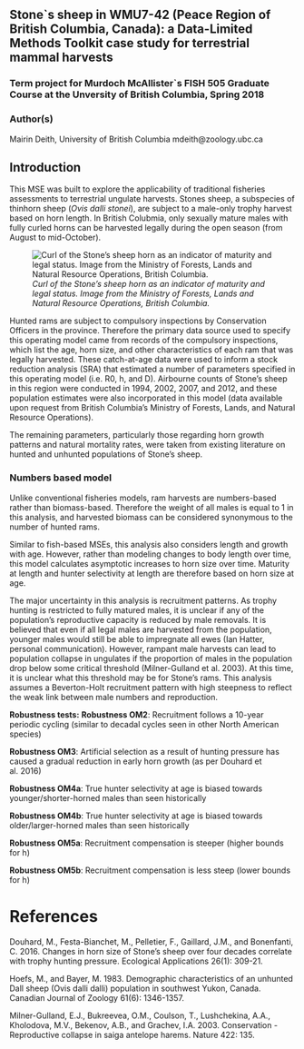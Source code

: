 
## Stone`s sheep in WMU7-42 (Peace Region of British Columbia, Canada): a Data-Limited Methods Toolkit case study for terrestrial mammal harvests

### Term project for Murdoch McAllister`s FISH 505 Graduate Course at the Unversity of British Columbia, Spring 2018

### Author(s)
Mairin Deith, University of British Columbia
mdeith@zoology.ubc.ca

## Introduction
This MSE was built to explore the applicability of traditional fisheries assessments to terrestrial ungulate harvests. Stones sheep, a subspecies of thinhorn sheep (*Ovis dalli stonei*), are subject to a male-only trophy harvest based on horn length. In British Colubmia, only sexually mature males with fully curled horns can be harvested legally during the open season (from August to mid-October).

![*Curl of the Stone's sheep horn as an indicator of maturity and legal status. Image from the Ministry of Forests, Lands and Natural Resource Operations, British Columbia.*](FullCurlSpecification.png)

Hunted rams are subject to compulsory inspections by Conservation Officers in the province. Therefore the primary data source used to specify this operating model came from records of the compulsory inspections, which list the age, horn size, and other characteristics of each ram that was legally harvested. These catch-at-age data were used to inform a stock reduction analysis (SRA) that estimated a number of parameters specified in this operating model (i.e. R0, h, and D). Airbourne counts of Stone's sheep in this region were conducted in 1994, 2002, 2007, and 2012, and these population estimates were also incorporated in this model (data available upon request from British Columbia's Ministry of Forests, Lands, and Natural Resource Operations).

The remaining parameters, particularly those regarding horn growth patterns and natural mortality rates, were taken from existing literature on hunted and unhunted populations of Stone's sheep.

### Numbers based model
Unlike conventional fisheries models, ram harvests are numbers-based rather than biomass-based. Therefore the weight of all males is equal to 1 in this analysis, and harvested biomass can be considered synonymous to the number of hunted rams.

Similar to fish-based MSEs, this analysis also considers length and growth with age. However, rather than modeling changes to body length over time, this model calculates asymptotic increases to horn size over time. Maturity at length and hunter selectivity at length are therefore based on horn size at age.   

The major uncertainty in this analysis is recruitment patterns. As trophy hunting is restricted to fully matured males, it is unclear if any of the population's reproductive capacity is reduced by male removals. It is believed that even if all legal males are harvested from the population, younger males would still be able to impregnate all ewes (Ian Hatter, personal communication). However, rampant male harvests can lead to population collapse in ungulates if the proportion of males in the population drop below some critical threshold (Milner-Gulland et al. 2003). At this time, it is unclear what this threshold may be for Stone's rams. This analysis assumes a Beverton-Holt recruitment pattern with high steepness to reflect the weak link between male numbers and reproduction.   

**Robustness tests:**
**Robustness OM2**: Recruitment follows a 10-year periodic cycling (similar to decadal cycles seen in other North American species)

**Robustness OM3**: Artificial selection as a result of hunting pressure has caused a gradual reduction in early horn growth (as per Douhard et al. 2016)

**Robustness OM4a**: True hunter selectivity at age is biased towards younger/shorter-horned males than seen historically

**Robustness OM4b**: True hunter selectivity at age is biased towards older/larger-horned males than seen historically

**Robustness OM5a**: Recruitment compensation is steeper (higher bounds for h)

**Robustness OM5b**: Recruitment compensation is less steep (lower bounds for h)


# References

Douhard, M., Festa-Bianchet, M., Pelletier, F., Gaillard, J.M., and Bonenfanti, C. 2016. Changes in horn size of Stone's sheep over four decades correlate with trophy hunting pressure. Ecological Applications 26(1): 309-21.

Hoefs, M., and Bayer, M. 1983. Demographic characteristics of an unhunted Dall sheep (Ovis dalli dalli) population in southwest Yukon, Canada. Canadian Journal of Zoology 61(6): 1346-1357.

Milner-Gulland, E.J., Bukreevea, O.M., Coulson, T., Lushchekina, A.A., Kholodova, M.V., Bekenov, A.B., and Grachev, I.A. 2003. Conservation - Reproductive collapse in saiga antelope harems. Nature 422: 135.
